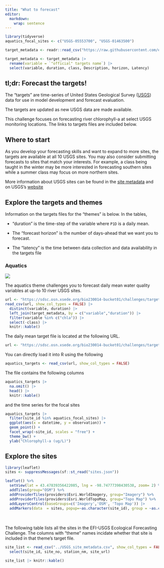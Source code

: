```yaml
---
title: "What to forecast"
editor: 
  markdown: 
    wrap: sentence
---
```


```r
library(tidyverse)
aquatics_focal_sites <- c("USGS-05553700", "USGS-01463500")
```

```r
target_metadata <- readr::read_csv("https://raw.githubusercontent.com/eco4cast/usgsrc4cast-ci/prod/targets/in/controlled_vocab_targets.csv")
```

```r
target_metadata <- target_metadata |> 
  rename(variable = `"official" targets name`) |> 
  select(variable, duration, class, Description, horizon, Latency)
```

## tl;dr: Forecast the targets!

The "targets" are time-series of United States Geological Survey ([USGS](https://www.usgs.gov/)) data for use in model development and forecast evaluation.

The targets are updated as new USGS data are made available.

This challenge focuses on forecasting river chlorophyll-a at select USGS monitoring locations. The links to targets files are included below.

## Where to start {#sec-starting-sites}

<!-- If are you are getting started, we recommend the following focal sites for each of the five "themes". -->
<!-- The first site in the list is the recommended starting site. -->

<!-- -   Aquatics: `r aquatics_focal_sites` -->

As you develop your forecasting skills and want to expand to more sites, the targets are available at all 10 USGS sites.
You may also consider submitting forecasts to sites that match your interests.
For example, a class being taught in the winter may be more interested in forecasting southern sites while a summer class may focus on more northern sites.

More information about USGS sites can be found in the [site metadata](https://radiantearth.github.io/stac-browser/#/external/raw.githubusercontent.com/eco4cast/usgs4cast-ci/main/catalog/sites/collection.json) and on USGS's [website](https://dashboard.waterdata.usgs.gov/app/nwd/en/)

## Explore the targets and themes {#sec-targets}

Information on the targets files for the "themes" is below.
In the tables,

-   "duration" is the time-step of the variable where `P1D` is a daily mean.

-   The "forecast horizon" is the number of days-ahead that we want you to forecast.

-   The "latency" is the time between data collection and data availability in the targets file


### Aquatics

![](https://projects.ecoforecast.org/neon4cast-catalog/img/neon_buoy.jpg)

The aquatics theme challenges you to forecast daily mean water quality variables at up-to 10 river USGS sites.

```r
url <- "https://sdsc.osn.xsede.org/bio230014-bucket01/challenges/targets/project_id=usgsrc4cast/duration=P1D/river-chl-targets.csv.gz"
read_csv(url, show_col_types = FALSE) |> 
  distinct(variable, duration) |> 
  left_join(target_metadata, by = c("variable","duration")) |> 
  filter(variable %in% c("chla")) |> 
  select(-class) |> 
  knitr::kable()
```

The daily mean target file is located at the following URL.

```r
url <- "https://sdsc.osn.xsede.org/bio230014-bucket01/challenges/targets/project_id=usgsrc4cast/duration=P1D/river-chl-targets.csv.gz"
```

You can directly load it into R using the following

```r
aquatics_targets <- read_csv(url, show_col_types = FALSE)
```

The file contains the following columns

```r
aquatics_targets |> 
  na.omit() |> 
  head() |> 
  knitr::kable()
```

and the time series for the focal sites

```r
aquatics_targets |> 
  filter(site_id %in% aquatics_focal_sites) |> 
  ggplot(aes(x = datetime, y = observation)) +
  geom_point() +
  facet_wrap(~site_id, scales = "free") +
  theme_bw() + 
  ylab("Chlorophyll-a (ug/L)")
```


## Explore the sites

```r
library(leaflet)
sites <- suppressMessages(sf::st_read("sites.json"))
```

```r
leaflet() %>%
  setView(lat = 43.47839356422085, lng = -98.74777398430538, zoom= 2) %>%
  addTiles(group="OSM") %>%
  addProviderTiles(providers$Esri.WorldImagery, group="Imagery") %>%
  addProviderTiles(providers$Esri.WorldTopoMap, group="Topo Map") %>%
  addLayersControl(baseGroups=c('Imagery','OSM', 'Topo Map')) |> 
  addMarkers(data  = sites, popup=~as.character(site_id), group = ~as.character(Partner), clusterOptions = markerClusterOptions())
```

<br /> <br /> The following table lists all the sites in the EFI-USGS Ecological Forecasting Challenge.
The columns with "theme" names incidate whether that site is included in that theme's target file.

```r
site_list <- read_csv("../USGS_site_metadata.csv", show_col_types = FALSE) |> 
  select(site_id, site_no, station_nm, site_url) 
```

```r
site_list |> knitr::kable()
```
